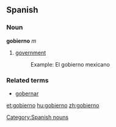 ==Spanish==
===Noun===
'''gobierno''' ''m''

#[[government]]
#:Example: El gobierno mexicano

===Related terms===
* [[gobernar]]

[[Category:Spanish nouns]]

[[et:gobierno]]
[[hu:gobierno]]
[[zh:gobierno]]